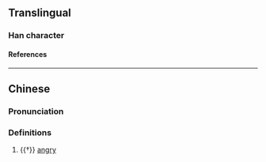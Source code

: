 {{character info/new}}
==Translingual==

===Han character===
{{Han char|rn=61|rad=心|as=14|sn=17|four=90023|canj=PYX|ids=⿰忄齊}}

====References====
{{Han ref|kx=0406.380|dkj=11377|dj=0747.310|hdz=42365.070|uh=61E0}}

----

==Chinese==
{{zh-forms|s=𫺊}}

===Pronunciation===
{{zh-pron
|m=qí
|c=cai4
|mc=y
|oc=y
}}

===Definitions===
{{zh-hanzi}}

# {{†}} [[angry]]